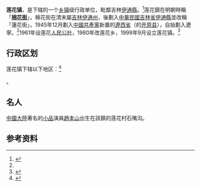 {{中国乡级行政区|21/12/82/109/000}}

'''莲花镇'''，是{{PRC admin/fullname|21/12/82/109/000|3}}下辖的一个[[乡镇|乡镇]]级行政单位，毗鄰吉林[[伊通縣|伊通縣]]。<ref>{{PRC admin/ref sgc|{{PRC admin/parent|21/12/82/109/000}}}}</ref>莲花鎮在明朝時稱「'''[[棉花街|棉花街]]'''」，棉花街在清末屬[[吉林|吉林]][[伊通州|伊通州]]，後劃入[[吉林省_(中華民國)|中華民國吉林省]][[伊通縣|伊通縣]]並改稱「蓮花街」，1945年12月劃入[[中國共產黨|中國共產黨]]新置的[[遼西省|遼西省]]（的[[开原县|开原县]]），自始劃入遼寧。<ref name="棉花街"/>1961年设莲花[[人民公社|人民公社]]，1980年改莲花乡，1999年9月设立莲花镇。<ref name="棉花街">{{cite news|title=历史悠久的开原市莲花镇|newspaper=铁岭市民政局官方网站|date=2020-06-12|last=|first=|url=http://www.tieling.gov.cn/tlmzj/mzwh93/1133866/index.html|archiveurl=https://web.archive.org/web/20201219191810/http://www.tieling.gov.cn/tlmzj/mzwh93/1133866/index.html|archivedate=2020-12-19|accessdate=2020-12-19|dead-url=no}}</ref>

== 行政区划 ==

莲花镇下辖以下地区：<ref>{{PRC admin/ref sgc|21/12/82/109/000}}</ref>

{{PRC admin/children|21/12/82/109/000}}。

== 名人 ==

[[中國大陸|中國大陸]]著名的[[喜剧小品|小品]]演員[[趙本山|趙本山]]出生在該鎮的莲花村石嘴沟。

== 参考资料 ==

{{reflist}}

{{PRC admin/navcat|21/12/82/109/000}}